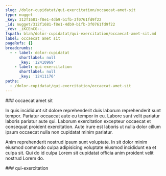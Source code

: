 ```yaml
---
slug: /dolor-cupidatat/qui-exercitation/occaecat-amet-sit
type: nugget
_key: 312f1681-f8e1-4db9-b1fb-3f0761fd9f22
_id: nugget/312f1681-f8e1-4db9-b1fb-3f0761fd9f22
_rev: _iKCEnCG--_
fspath: blah/dolor-cupidatat/qui-exercitation/occaecat-amet-sit.md
label: occaecat amet sit
pageRefs: {}
breadcrumbs:
  - - label: dolor-cupidatat
      shortlabel: null
      _key: '12410969'
    - label: qui-exercitation
      shortlabel: null
      _key: '12411176'
paths:
  - /dolor-cupidatat/qui-exercitation/occaecat-amet-sit
---
```


<NuggetArea>
<Nugget slug="/dolor-cupidatat/qui-exercitation/occaecat-amet-sit" type="nugget" _key="312f1681-f8e1-4db9-b1fb-3f0761fd9f22" _id="nugget/312f1681-f8e1-4db9-b1fb-3f0761fd9f22" _rev="_iKCEnCG--_" fspath="blah/dolor-cupidatat/qui-exercitation/occaecat-amet-sit.md" label="occaecat amet sit" paths="/dolor-cupidatat/qui-exercitation/occaecat-amet-sit">
<NuggetBody>
### occaecat amet sit

In quis incididunt sit dolore reprehenderit duis laborum reprehenderit sunt tempor. Pariatur occaecat aute eu tempor in eu. Labore sunt velit pariatur laboris pariatur aute qui. Laborum exercitation excepteur occaecat et consequat proident exercitation. Aute irure est laboris ut nulla dolor cillum ipsum occaecat nulla non cupidatat minim pariatur.

Anim reprehenderit nostrud ipsum sunt voluptate. In sit dolor minim eiusmod commodo culpa adipisicing voluptate eiusmod incididunt ea et culpa sit. Qui do id culpa Lorem sit cupidatat officia anim proident velit nostrud Lorem do.

</NuggetBody>
<Breadcrumbs>
<Crumbs>
<Crumb _key="12410969" label="dolor-cupidatat" /><Crumb _key="12411176" label="qui-exercitation" />
</Crumbs>
</Breadcrumbs>
</Nugget>

<NuggetsInbound>
</NuggetsInbound>
<NuggetsOutbound>
</NuggetsOutbound>
</NuggetArea>
<PassagesInbound>
<Passage direction="inbound" type="passage" _key="12411176" _id="passage/12411176" _rev="_iKCEnBW--_" label="qui-exercitation" passage="qui-exercitation" fspath="blah/dolor-cupidatat/qui-exercitation" paths="/dolor-cupidatat/qui-exercitation" slug="/dolor-cupidatat/qui-exercitation">
<NuggetBody>
### qui-exercitation

</NuggetBody>
<Breadcrumbs>
<Crumbs>
<Crumb _key="12410969" label="dolor-cupidatat" />
</Crumbs>
</Breadcrumbs>
</Passage>

</PassagesInbound>
<PassagesOutbound>
</PassagesOutbound>
